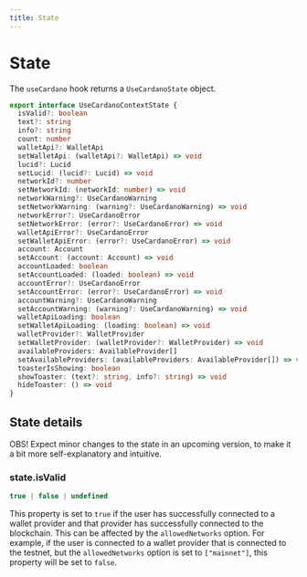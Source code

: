 ```yaml
---
title: State
---
```


# State

The `useCardano` hook returns a `UseCardanoState` object.

```ts filename="useCardanoState.ts" copy
export interface UseCardanoContextState {
  isValid?: boolean
  text?: string
  info?: string
  count: number
  walletApi?: WalletApi
  setWalletApi: (walletApi?: WalletApi) => void
  lucid?: Lucid
  setLucid: (lucid?: Lucid) => void
  networkId?: number
  setNetworkId: (networkId: number) => void
  networkWarning?: UseCardanoWarning
  setNetworkWarning: (warning?: UseCardanoWarning) => void
  networkError?: UseCardanoError
  setNetworkError: (error?: UseCardanoError) => void
  walletApiError?: UseCardanoError
  setWalletApiError: (error?: UseCardanoError) => void
  account: Account
  setAccount: (account: Account) => void
  accountLoaded: boolean
  setAccountLoaded: (loaded: boolean) => void
  accountError?: UseCardanoError
  setAccountError: (error?: UseCardanoError) => void
  accountWarning?: UseCardanoWarning
  setAccountWarning: (warning?: UseCardanoWarning) => void
  walletApiLoading: boolean
  setWalletApiLoading: (loading: boolean) => void
  walletProvider?: WalletProvider
  setWalletProvider: (walletProvider?: WalletProvider) => void
  availableProviders: AvailableProvider[]
  setAvailableProviders: (availableProviders: AvailableProvider[]) => void
  toasterIsShowing: boolean
  showToaster: (text?: string, info?: string) => void
  hideToaster: () => void
}
```

## State details

OBS! Expect minor changes to the state in an upcoming version, to make it a bit more self-explanatory and intuitive.

### state.isValid

```ts
true | false | undefined
```

This property is set to `true` if the user has successfully connected to a wallet provider and that provider has successfully connected to the blockchain. This can be affected by the `allowedNetworks` option. For example, if the user is connected to a wallet provider that is connected to the testnet, but the `allowedNetworks` option is set to `["mainnet"]`, this property will be set to `false`.